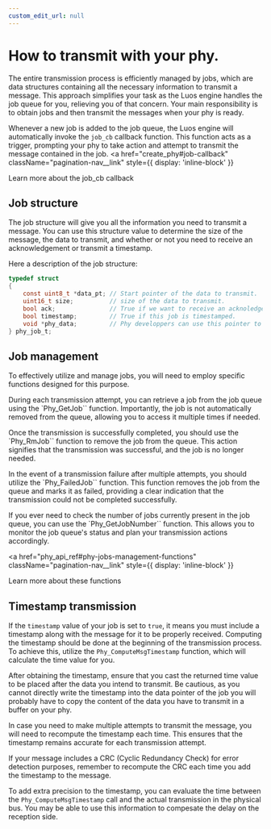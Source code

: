 ```yaml
---
custom_edit_url: null
---
```



# How to transmit with your phy.

The entire transmission process is efficiently managed by jobs, which are data structures containing all the necessary information to transmit a message. This approach simplifies your task as the Luos engine handles the job queue for you, relieving you of that concern. Your main responsibility is to obtain jobs and then transmit the messages when your phy is ready.

Whenever a new job is added to the job queue, the Luos engine will automatically invoke the `job_cb` callback function. This function acts as a trigger, prompting your phy to take action and attempt to transmit the message contained in the job.
<a
  href="create_phy#job-callback"
  className="pagination-nav__link"
  style={{ display: 'inline-block' }}
>
  Learn more about the job_cb callback
</a>

## Job structure

The job structure will give you all the information you need to transmit a message. You can use this structure value to determine the size of the message, the data to transmit, and whether or not you need to receive an acknowledgement or transmit a timestamp.

Here a description of the job structure:
```c
typedef struct
{
    const uint8_t *data_pt; // Start pointer of the data to transmit.
    uint16_t size;          // size of the data to transmit.
    bool ack;               // True if we want to receive an acknoledgement of this message (you can ignore this if you don't manage acknoledgement).
    bool timestamp;         // True if this job is timestamped.
    void *phy_data;         // Phy developpers can use this pointer to store any data such as encapsulations.
} phy_job_t;
```

## Job management

To effectively utilize and manage jobs, you will need to employ specific functions designed for this purpose.

During each transmission attempt, you can retrieve a job from the job queue using the `Phy_GetJob`` function. Importantly, the job is not automatically removed from the queue, allowing you to access it multiple times if needed.

Once the transmission is successfully completed, you should use the `Phy_RmJob`` function to remove the job from the queue. This action signifies that the transmission was successful, and the job is no longer needed.

In the event of a transmission failure after multiple attempts, you should utilize the `Phy_FailedJob`` function. This function removes the job from the queue and marks it as failed, providing a clear indication that the transmission could not be completed successfully.

If you ever need to check the number of jobs currently present in the job queue, you can use the `Phy_GetJobNumber`` function. This allows you to monitor the job queue's status and plan your transmission actions accordingly.

<a
  href="phy_api_ref#phy-jobs-management-functions"
  className="pagination-nav__link"
  style={{ display: 'inline-block' }}
>
  Learn more about these functions
</a>

## Timestamp transmission

If the `timestamp` value of your job is set to `true`, it means you must include a timestamp along with the message for it to be properly received. Computing the timestamp should be done at the beginning of the transmission process. To achieve this, utilize the `Phy_ComputeMsgTimestamp` function, which will calculate the time value for you.

After obtaining the timestamp, ensure that you cast the returned time value to be placed after the data you intend to transmit. Be cautious, as you cannot directly write the timestamp into the data pointer of the job you will probably have to copy the content of the data you have to transmit in a buffer on your phy.

In case you need to make multiple attempts to transmit the message, you will need to recompute the timestamp each time. This ensures that the timestamp remains accurate for each transmission attempt.

If your message includes a CRC (Cyclic Redundancy Check) for error detection purposes, remember to recompute the CRC each time you add the timestamp to the message.

To add extra precision to the timestamp, you can evaluate the time between the `Phy_ComputeMsgTimestamp` call and the actual transmission in the physical bus. You may be able to use this information to compesate the delay on the reception side.

